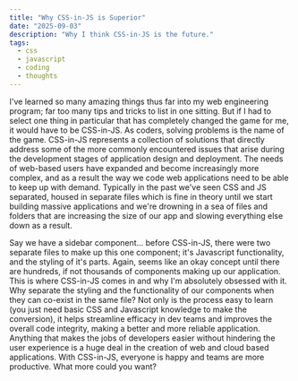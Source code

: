 ```yaml
---
title: "Why CSS-in-JS is Superior"
date: "2025-09-03"
description: "Why I think CSS-in-JS is the future."
tags:
  - css
  - javascript
  - coding
  - thoughts
---
```


I've learned so many amazing things thus far into my web engineering program; far too many tips and tricks to list in one sitting. But if I had to select one thing in particular that has completely changed the game for me, it would have to be CSS-in-JS. As coders, solving problems is the name of the game. CSS-in-JS represents a collection of solutions that directly address some of the more commonly encountered issues that arise during the development stages of application design and deployment. The needs of web-based users have expanded and become increasingly more complex, and as a result the way we code web applications need to be able to keep up with demand. Typically in the past we've seen CSS and JS separated, housed in separate files which is fine in theory until we start building massive applications and we're drowning in a sea of files and folders that are increasing the size of our app and slowing everything else down as a result.

Say we have a sidebar component... before CSS-in-JS, there were two separate files to make up this one component; it's Javascript functionality, and the styling of it's parts. Again, seems like an okay concept until there are hundreds, if not thousands of components making up our application. This is where CSS-in-JS comes in and why I'm absolutely obsessed with it. Why separate the styling and the functionality of our components when they can co-exist in the same file? Not only is the process easy to learn (you just need basic CSS and Javascript knowledge to make the conversion), it helps streamline efficacy in dev teams and improves the overall code integrity, making a better and more reliable application. Anything that makes the jobs of developers easier without hindering the user experience is a huge deal in the creation of web and cloud based applications. With CSS-in-JS, everyone is happy and teams are more productive. What more could you want?
